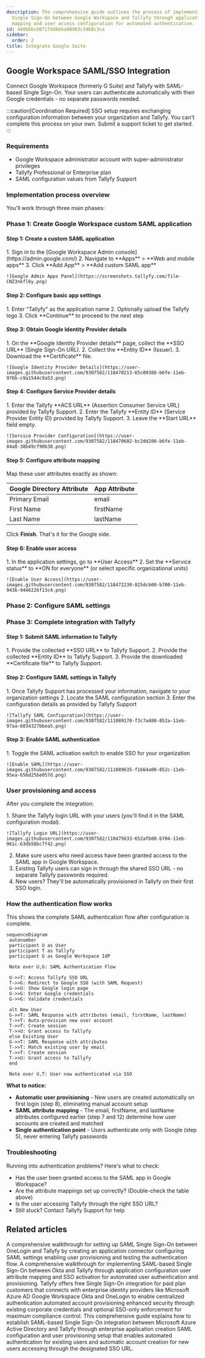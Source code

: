 ```yaml
---
description: The comprehensive guide outlines the process of implementing SAML-based
  Single Sign-On between Google Workspace and Tallyfy through application setup attribute
  mapping and user access configuration for automated authentication.
id: 440bbbc60717dd6bba08d63c34b0c3ca
sidebar:
  order: 2
title: Integrate Google Suite
---
```



## Google Workspace SAML/SSO Integration

Connect Google Workspace (formerly G Suite) and Tallyfy with SAML-based Single Sign-On. Your users can authenticate automatically with their Google credentials - no separate passwords needed.

:::caution[Coordination Required]
SSO setup requires exchanging configuration information between your organization and Tallyfy. You can't complete this process on your own. Submit a support ticket to get started.
:::

### Requirements

- Google Workspace administrator account with super-administrator privileges
- Tallyfy Professional or Enterprise plan
- SAML configuration values from Tallyfy Support

### Implementation process overview

You'll work through three main phases:

### Phase 1: Create Google Workspace custom SAML application

#### Step 1: Create a custom SAML application

<Steps>
1. Sign in to the [Google Workspace Admin console](https://admin.google.com/)
2. Navigate to **Apps** > **Web and mobile apps**
3. Click **Add App** > **Add custom SAML app**

    ![Google Admin Apps Panel](https://screenshots.tallyfy.com/file-CNZ3nkfl6y.png)
</Steps>

#### Step 2: Configure basic app settings

<Steps>
1. Enter "Tallyfy" as the application name
2. Optionally upload the Tallyfy logo
3. Click **Continue** to proceed to the next step
</Steps>

#### Step 3: Obtain Google Identity Provider details

<Steps>
1. On the **Google Identity Provider details** page, collect the **SSO URL** (Single Sign-On URL).
2. Collect the **Entity ID** (Issuer).
3. Download the **Certificate** file.

    ![Google Identity Provider Details](https://user-images.githubusercontent.com/9307582/118470213-65c09380-b6fe-11eb-976b-c9a1544c9a53.png)
</Steps>

#### Step 4: Configure Service Provider details

<Steps>
1. Enter the Tallyfy **ACS URL** (Assertion Consumer Service URL) provided by Tallyfy Support.
2. Enter the Tallyfy **Entity ID** (Service Provider Entity ID) provided by Tallyfy Support.
3. Leave the **Start URL** field empty.

    ![Service Provider Configuration](https://user-images.githubusercontent.com/9307582/118470602-bc2dd200-b6fe-11eb-84a8-38b49cf90b38.png)
</Steps>

#### Step 5: Configure attribute mapping

Map these user attributes exactly as shown:

| Google Directory Attribute | App Attribute |
|----------------------------|--------------|
| Primary Email | email |
| First Name | firstName |
| Last Name | lastName |

Click **Finish**. That's it for the Google side.

#### Step 6: Enable user access

<Steps>
1. In the application settings, go to **User Access**
2. Set the **Service status** to **ON for everyone** (or select specific organizational units)

    ![Enable User Access](https://user-images.githubusercontent.com/9307582/118472230-825dcb00-b700-11eb-943b-9446226f13c4.png)
</Steps>

### Phase 2: Configure SAML settings

### Phase 3: Complete integration with Tallyfy

#### Step 1: Submit SAML information to Tallyfy

<Steps>
1. Provide the collected **SSO URL** to Tallyfy Support.
2. Provide the collected **Entity ID** to Tallyfy Support.
3. Provide the downloaded **Certificate file** to Tallyfy Support.
</Steps>

#### Step 2: Configure SAML settings in Tallyfy

<Steps>
1. Once Tallyfy Support has processed your information, navigate to your organization settings
2. Locate the SAML configuration section
3. Enter the configuration details as provided by Tallyfy Support

    ![Tallyfy SAML Configuration](https://user-images.githubusercontent.com/9307582/111089170-f3c7a480-852a-11eb-97aa-6034327bbea5.png)
</Steps>

#### Step 3: Enable SAML authentication

<Steps>
1. Toggle the SAML activation switch to enable SSO for your organization

    ![Enable SAML](https://user-images.githubusercontent.com/9307582/111089635-f1664a00-852c-11eb-95ea-656d25be057d.png)
</Steps>

### User provisioning and access

After you complete the integration:

<Steps>
1. Share the Tallyfy login URL with your users (you'll find it in the SAML configuration modal).

    ![Tallyfy Login URL](https://user-images.githubusercontent.com/9307582/118475633-652afb80-b704-11eb-961c-63db58bc7f42.png)
2. Make sure users who need access have been granted access to the SAML app in Google Workspace.
3. Existing Tallyfy users can sign in through the shared SSO URL - no separate Tallyfy passwords required.
4. New users? They'll be automatically provisioned in Tallyfy on their first SSO login.
</Steps>

### How the authentication flow works

This shows the complete SAML authentication flow after configuration is complete.

```mermaid
sequenceDiagram
 autonumber
 participant U as User
 participant T as Tallyfy
 participant G as Google Workspace IdP
 
 Note over U,G: SAML Authentication Flow
 
 U->>T: Access Tallyfy SSO URL
 T->>G: Redirect to Google SSO (with SAML Request)
 G->>U: Show Google login page
 U->>G: Enter Google credentials
 G->>G: Validate credentials
 
 alt New User
 G->>T: SAML Response with attributes (email, firstName, lastName)
 T->>T: Auto-provision new user account
 T->>T: Create session
 T->>U: Grant access to Tallyfy
 else Existing User 
 G->>T: SAML Response with attributes
 T->>T: Match existing user by email
 T->>T: Create session
 T->>U: Grant access to Tallyfy
 end
 
 Note over U,T: User now authenticated via SSO
```

**What to notice:**
- **Automatic user provisioning** - New users are created automatically on first login (step 8), eliminating manual account setup
- **SAML attribute mapping** - The email, firstName, and lastName attributes configured earlier (step 7 and 12) determine how user accounts are created and matched
- **Single authentication point** - Users authenticate only with Google (step 5), never entering Tallyfy passwords

### Troubleshooting

Running into authentication problems? Here's what to check:
- Has the user been granted access to the SAML app in Google Workspace?
- Are the attribute mappings set up correctly? (Double-check the table above)
- Is the user accessing Tallyfy through the right SSO URL?
- Still stuck? Contact Tallyfy Support for help


## Related articles
<CardGrid>
<LinkTitleCard header="<b>Authentication > Integrate OneLogin</b>" href="/products/pro/integrations/authentication/how-to-integrate-onelogin-samlsso-with-tallyfy/" > A comprehensive walkthrough for setting up SAML Single Sign-On between OneLogin and Tallyfy by creating an application connector configuring SAML settings enabling user provisioning and testing the authentication flow. </LinkTitleCard>
<LinkTitleCard header="<b>Authentication > Integrate Okta SAML/SSO with Tallyfy</b>" href="/products/pro/integrations/authentication/how-to-integrate-okta-samlsso-with-tallyfy/" > A comprehensive walkthrough for implementing SAML-based Single Sign-On between Okta and Tallyfy through application configuration user attribute mapping and SSO activation for automated user authentication and provisioning. </LinkTitleCard>
<LinkTitleCard header="<b>Integrations > Authentication and SSO</b>" href="/products/pro/integrations/authentication/" > Tallyfy offers free Single Sign-On integration for paid plan customers that connects with enterprise identity providers like Microsoft Azure AD Google Workspace Okta and OneLogin to enable centralized authentication automated account provisioning enhanced security through existing corporate credentials and optional SSO-only enforcement for maximum compliance control. </LinkTitleCard>
<LinkTitleCard header="<b>Authentication > Integrate Azure AD with Tallyfy</b>" href="/products/pro/integrations/authentication/how-to-integrate-azure-ad-samlsso-with-tallyfy/" > This comprehensive guide explains how to establish SAML-based Single Sign-On integration between Microsoft Azure Active Directory and Tallyfy through enterprise application creation SAML configuration and user provisioning setup that enables automated authentication for existing users and automatic account creation for new users accessing through the designated SSO URL. </LinkTitleCard>
</CardGrid>